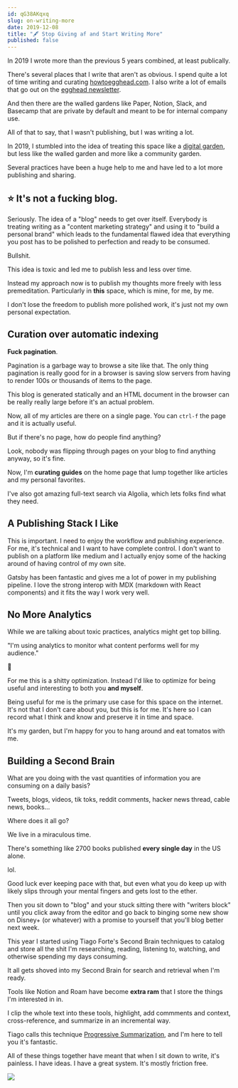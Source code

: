 ```yaml
---
id: qG38AKqxq
slug: on-writing-more
date: 2019-12-08
title: "🖋 Stop Giving af and Start Writing More"
published: false
---
```


In 2019 I wrote more than the previous 5 years combined, at least publically.

There's several places that I write that aren't as obvious. I spend quite a lot of time writing and curating [howtoegghead.com](https://howtoegghead.com). I also write a lot of emails that go out on the [egghead newsletter](https://egghead-io-llc.ck.page/cfff8e8be3).

And then there are the walled gardens like Paper, Notion, Slack, and Basecamp that are private by default and meant to be for internal company use.

All of that to say, that I wasn't publishing, but I was writing a lot.

In 2019, I stumbled into the idea of treating this space like a [digital garden](/digital-garden), but less like the walled garden and more like a community garden.

Several practices have been a huge help to me and have led to a lot more publishing and sharing.

## ⭐️ It's not a fucking blog. 

Seriously. The idea of a "blog" needs to get over itself. Everybody is treating writing as a "content marketing strategy" and using it to "build a personal brand" which leads to the fundamental flawed idea that everything you post has to be polished to perfection and ready to be consumed.

Bullshit.

This idea is toxic and led me to publish less and less over time. 

Instead my approach now is to publish my thoughts more freely with less premeditation. Particularly in **this** space, which is mine, for me, by me.

I don't lose the freedom to publish more polished work, it's just not my own personal expectation.

## Curation over automatic indexing

**Fuck pagination**.

Pagination is a garbage way to browse a site like that. The only thing pagination is really good for in a browser is saving slow servers from having to render 100s or thousands of items to the page.

This blog is generated statically and an HTML document in the browser can be really really large before it's an actual problem.

Now, all of my articles are there on a single page. You can `ctrl-f` the page and it is actually useful.

But if there's no page, how do people find anything?

Look, nobody was flipping through pages on your blog to find anything anyway, so it's fine.

Now, I'm **curating guides** on the home page that lump together like articles and my personal favorites.

I've also got amazing full-text search via Algolia, which lets folks find what they need.

## A Publishing Stack I Like

This is important. I need to enjoy the workflow and publishing experience. For me, it's technical and I want to have complete control. I don't want to publish on a platform like medium and I actually enjoy some of the hacking around of having control of my own site.

Gatsby has been fantastic and gives me a lot of power in my publishing pipeline. I love the strong interop with MDX (markdown with React components) and it fits the way I work very well.

## No More Analytics

While we are talking about toxic practices, analytics might get top billing.

"I'm using analytics to monitor what content performs well for my audience."

🤮

For me this is a shitty optimization. Instead I'd like to optimize for being useful and interesting to both you **and myself**.

Being useful for me is the primary use case for this space on the internet. It's not that I don't care about you, but this is for me. It's here so I can record what I think and know and preserve it in time and space.

It's my garden, but I'm happy for you to hang around and eat tomatos with me.

## Building a Second Brain

What are you doing with the vast quantities of information you are consuming on a daily basis?

Tweets, blogs, videos, tik toks, reddit comments, hacker news thread, cable news, books...

Where does it all go?

We live in a miraculous time.

There's something like 2700 books published **every single day** in the US alone.

lol.

Good luck ever keeping pace with that, but even what you do keep up with likely slips through your mental fingers and gets lost to the ether.

Then you sit down to "blog" and your stuck sitting there with "writers block" until you click away from the editor and go back to binging some new show on Disney+ (or whatever) with a promise to yourself that you'll blog better next week.

This year I started using Tiago Forte's Second Brain techniques to catalog and store all the shit I'm researching, reading, listening to, watching, and otherwise spending my days consuming.

It all gets shoved into my Second Brain for search and retrieval when I'm ready.

Tools like Notion and Roam have become **extra ram** that I store the things I'm interested in in. 

I clip the whole text into these tools, highlight, add commments and context, cross-reference, and summarize in an incremental way.

Tiago calls this technique [Progressive Summarization](https://praxis.fortelabs.co/progressive-summarization-a-practical-technique-for-designing-discoverable-notes-3459b257d3eb/), and I'm here to tell you it's fantastic.

All of these things together have meant that when I sit down to write, it's painless. I have ideas. I have a great system. It's mostly friction free.


![](https://res.cloudinary.com/badass-courses/image/fetch/v1665602232/https://joelhooks.com/images/jfdi.jpeg)


